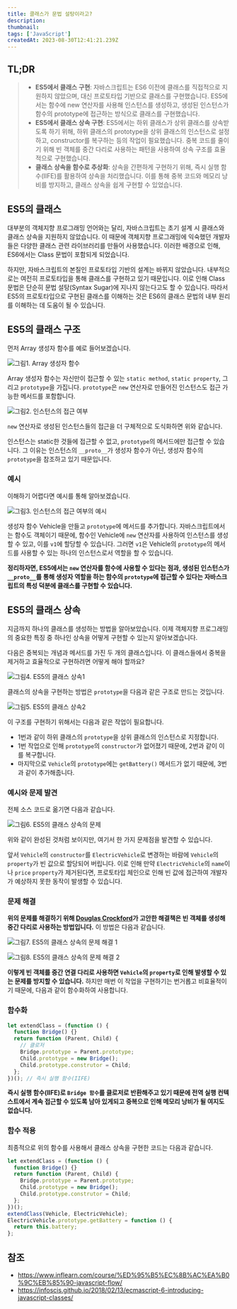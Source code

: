 ```yaml
---
title: 클래스가 문법 설탕이라고?
description:
thumbnail:
tags: ['JavaScript']
createdAt: 2023-08-30T12:41:21.239Z
---
```


## TL;DR

<Blockquote type="info">

- **ES5에서 클래스 구현**: 자바스크립트는 ES6 이전에 클래스를 직접적으로 지원하지 않았으며, 대신 프로토타입 기반으로 클래스를 구현했습니다. ES5에서는 함수에 new 연산자를 사용해 인스턴스를 생성하고, 생성된 인스턴스가 함수의 prototype에 접근하는 방식으로 클래스를 구현했습니다.
- **ES5에서 클래스 상속 구현**: ES5에서는 하위 클래스가 상위 클래스를 상속받도록 하기 위해, 하위 클래스의 prototype을 상위 클래스의 인스턴스로 설정하고, constructor를 복구하는 등의 작업이 필요했습니다. 중복 코드를 줄이기 위해 빈 객체를 중간 다리로 사용하는 패턴을 사용하여 상속 구조를 효율적으로 구현했습니다.
- **클래스 상속을 함수로 추상화**: 상속을 간편하게 구현하기 위해, 즉시 실행 함수(IIFE)를 활용하여 상속을 처리했습니다. 이를 통해 중복 코드와 메모리 낭비를 방지하고, 클래스 상속을 쉽게 구현할 수 있었습니다.

</Blockquote>

## ES5의 클래스

대부분의 객체지향 프로그래밍 언어와는 달리, 자바스크립트는 초기 설계 시 클래스와 클래스 상속을 지원하지 않았습니다. 이 때문에 객체지향 프로그래밍에 익숙했던 개발자들은 다양한 클래스 관련 라이브러리를 만들어 사용했습니다. 이러한 배경으로 인해, ES6에서는 Class 문법이 포함되게 되었습니다.

하지만, 자바스크립트의 본질인 프로토타입 기반의 설계는 바뀌지 않았습니다. 내부적으로는 여전히 프로토타입을 통해 클래스를 구현하고 있기 때문입니다. 이로 인해 Class 문법은 단순히 문법 설탕(Syntax Sugar)에 지나지 않는다고도 할 수 있습니다. 따라서 ES5의 프로토타입으로 구현된 클래스를 이해하는 것은 ES6의 클래스 문법의 내부 원리를 이해하는 데 도움이 될 수 있습니다.

## ES5의 클래스 구조

먼저 Array 생성자 함수를 예로 들어보겠습니다.

![그림1. Array 생성자 함수](/assets/contents/js-es5-class/1.png)

Array 생성자 함수는 자신만이 접근할 수 있는 `static method`, `static property`, 그리고 `prototype`을 가집니다. `prototype`은 `new` 연산자로 만들어진 인스턴스도 접근 가능한 메서드를 포함합니다.

![그림2. 인스턴스의 접근 여부](/assets/contents/js-es5-class/2.png)

`new` 연산자로 생성된 인스턴스들의 접근을 더 구체적으로 도식화하면 위와 같습니다.

인스턴스는 static한 것들에 접근할 수 없고, `prototype`의 메서드에만 접근할 수 있습니다. 그 이유는 인스턴스의 `__proto__`가 생성자 함수가 아닌, 생성자 함수의 `prototype`을 참조하고 있기 때문입니다.

### 예시

이해하기 어렵다면 예시를 통해 알아보겠습니다.

![그림3. 인스턴스의 접근 여부의 예시](/assets/contents/js-es5-class/3.png)

생성자 함수 Vehicle을 만들고 `prototype`에 메서드를 추가합니다. 자바스크립트에서는 함수도 객체이기 때문에, 함수인 Vehicle에 `new` 연산자를 사용하여 인스턴스를 생성할 수 있고, 이를 `v1`에 할당할 수 있습니다. 그러면 `v1`은 Vehicle의 `prototype`의 메서드를 사용할 수 있는 하나의 인스턴스로서 역할을 할 수 있습니다.

**정리하자면, ES5에서는 `new` 연산자를 함수에 사용할 수 있다는 점과, 생성된 인스턴스가 `__proto__`를 통해 생성자 역할을 하는 함수의 `prototype`에 접근할 수 있다는 자바스크립트의 특성 덕분에 클래스를 구현할 수 있습니다.**

## ES5의 클래스 상속

지금까지 하나의 클래스를 생성하는 방법을 알아보았습니다. 이제 객체지향 프로그래밍의 중요한 특징 중 하나인 상속을 어떻게 구현할 수 있는지 알아보겠습니다.

다음은 중복되는 개념과 메서드를 가진 두 개의 클래스입니다. 이 클래스들에서 중복을 제거하고 효율적으로 구현하려면 어떻게 해야 할까요?

![그림4. ES5의 클래스 상속1](/assets/contents/js-es5-class/4.png)

클래스의 상속을 구현하는 방법은 `prototype`을 다음과 같은 구조로 만드는 것입니다.

![그림5. ES5의 클래스 상속2](/assets/contents/js-es5-class/5.png)

이 구조를 구현하기 위해서는 다음과 같은 작업이 필요합니다.

- 1번과 같이 하위 클래스의 `prototype`을 상위 클래스의 인스턴스로 지정합니다.
- 1번 작업으로 인해 `prototype`의 `constructor`가 없어졌기 때문에, 2번과 같이 이를 복구합니다.
- 마지막으로 `Vehicle`의 `prototype`에는 `getBattery()` 메서드가 없기 때문에, 3번과 같이 추가해줍니다.

### 예시와 문제 발견

전체 소스 코드로 옮기면 다음과 같습니다.

![그림6. ES5의 클래스 상속의 문제](/assets/contents/js-es5-class/6.png)

위와 같이 완성된 것처럼 보이지만, 여기서 한 가지 문제점을 발견할 수 있습니다.

앞서 `Vehicle`의 `constructor`를 `ElectricVehicle`로 변경하는 바람에 `Vehicle`의 `property`가 빈 값으로 할당되어 버립니다. 이로 인해 만약 `ElectricVehicle`의 `name`이나 `price` `property`가 제거된다면, 프로토타입 체인으로 인해 빈 값에 접근하여 개발자가 예상하지 못한 동작이 발생할 수 있습니다.

### 문제 해결

**위의 문제를 해결하기 위해 [Douglas Crockford](https://ko.wikipedia.org/wiki/%EB%8D%94%EA%B8%80%EB%9D%BC%EC%8A%A4_%ED%81%AC%EB%A1%9D%ED%8F%AC%EB%93%9C)가 고안한 해결책은 빈 객체를 생성해 중간 다리로 사용하는 방법입니다.** 이 방법은 다음과 같습니다.

![그림7. ES5의 클래스 상속의 문제 해결 1](/assets/contents/js-es5-class/7.png)

![그림8. ES5의 클래스 상속의 문제 해결 2](/assets/contents/js-es5-class/8.png)

**이렇게 빈 객체를 중간 연결 다리로 사용하면 `Vehicle`의 `property`로 인해 발생할 수 있는 문제를 방지할 수 있습니다.** 하지만 매번 이 작업을 구현하기는 번거롭고 비효율적이기 때문에, 다음과 같이 함수화하여 사용합니다.

### 함수화

```js
let extendClass = (function () {
  function Bridge() {}
  return function (Parent, Child) {
    // 클로저
    Bridge.prototype = Parent.prototype;
    Child.prototype = new Bridge();
    Child.prototype.construtor = Child;
  };
})(); // 즉시 실행 함수(IIFE)
```

**즉시 실행 함수(IIFE)로 `Bridge 함수`를 클로저로 반환해주고 있기 때문에 전역 실행 컨텍스트에서 계속 접근할 수 있도록 남아 있게되고 중복으로 인해 메모리 낭비가 될 여지도 없습니다.**

### 함수 적용

최종적으로 위의 함수를 사용해서 클래스 상속을 구현한 코드는 다음과 같습니다.

```js
let extendClass = (function () {
  function Bridge() {}
  return function (Parent, Child) {
    Bridge.prototype = Parent.prototype;
    Child.prototype = new Bridge();
    Child.prototype.construtor = Child;
  };
})();
extendClass(Vehicle, ElectricVehicle);
ElectricVehicle.prototype.getBattery = function () {
  return this.battery;
};
```

## 참조

- https://www.inflearn.com/course/%ED%95%B5%EC%8B%AC%EA%B0%9C%EB%85%90-javascript-flow/
- https://infoscis.github.io/2018/02/13/ecmascript-6-introducing-javascript-classes/
